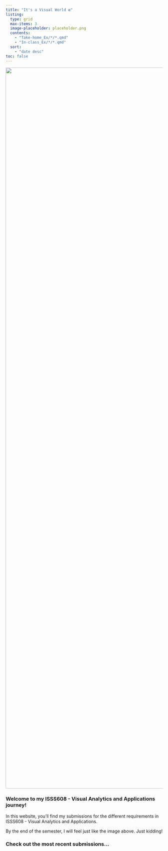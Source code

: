 ```yaml
---
title: "It's a Visual World ✿"
listing:
  type: grid
  max-items: 3
  image-placeholder: placeholder.png
  contents:
    - "Take-home_Ex/*/*.qmd"
    - "In-class_Ex/*/*.qmd"
  sort: 
    - "date desc"
toc: false
---
```


![](images/image-2140100922.png){fig-align="center" width="2311"}

### Welcome to my ISSS608 - Visual Analytics and Applications journey!

In this website, you'll find my submissions for the different requirements in ISSS608 - Visual Analytics and Applications.

By the end of the semester, I will feel just like the image above. Just kidding!

### Check out the most recent submissions...
